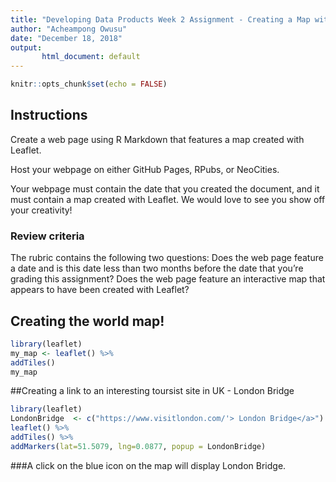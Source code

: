 ```yaml
---
title: "Developing Data Products Week 2 Assignment - Creating a Map with Leaflet"
author: "Acheampong Owusu"
date: "December 18, 2018"
output: 
       html_document: default
---
```


```r
knitr::opts_chunk$set(echo = FALSE)
```

## Instructions

Create a web page using R Markdown that features a map created with Leaflet.

Host your webpage on either GitHub Pages, RPubs, or NeoCities.

Your webpage must contain the date that you created the document, and it must contain a map created with Leaflet. We would love to see you show off your creativity!

### Review criteria

The rubric contains the following two questions:
Does the web page feature a date and is this date less than two months before the date that you're grading this assignment?
Does the web page feature an interactive map that appears to have been created with Leaflet?

## Creating the world map!

```r
library(leaflet)
my_map <- leaflet() %>%
addTiles()
my_map
```

##Creating a link to an interesting toursist site in UK - London Bridge 

```r
library(leaflet)
LondonBridge  <- c("https://www.visitlondon.com/'> London Bridge</a>")
leaflet() %>%
addTiles() %>%
addMarkers(lat=51.5079, lng=0.0877, popup = LondonBridge)

```
###A click on the blue icon on the map will display London Bridge.
